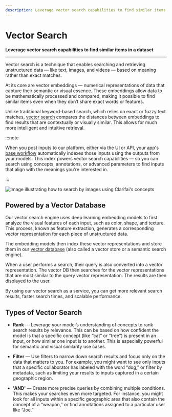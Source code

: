 ```yaml
---
description: Leverage vector search capabilities to find similar items in a dataset
---
```


# Vector Search

**Leverage vector search capabilities to find similar items in a dataset**
<hr />

Vector search is a technique that enables searching and retrieving unstructured data — like text, images, and videos — based on meaning rather than exact matches.

At its core are vector embeddings — numerical representations of data that capture their semantic or visual essence. These embeddings allow data to be mathematically processed and compared, making it possible to find similar items even when they don’t share exact words or features.

Unlike traditional keyword-based search, which relies on exact or fuzzy text matches, [vector search](https://www.clarifai.com/blog/finding-what-you-need-a-comprehensive-guide-to-vector-search) compares the distances between embeddings to find results that are contextually or visually similar. This allows for much more intelligent and intuitive retrieval.

:::note

When you post inputs to our platform, either via the UI or API, your app's [base workflow](https://docs.clarifai.com/portal-guide/workflows/base-workflows/) automatically indexes those inputs using the outputs from your models. This index powers vector search capabilities — so you can search using concepts, annotations, or advanced parameters to find inputs that align with the meanings you're interested in.

:::

![Image illustrating how to search by images using Clarifai&apos;s concepts](/img/illustration-search.png)

## Powered by a Vector Database

Our vector search engine uses deep learning embedding models to first analyze the visual features of each input, such as color, shape, and texture. This process, known as feature extraction, generates a corresponding vector representation for each piece of unstructured data.

The embedding models then index these vector representations and store them in our [vector database](https://www.clarifai.com/blog/using-clarifais-native-vector-database) (also called a vector store or a semantic search engine). 

When a user performs a search, their query is also converted into a vector representation. The vector DB then searches for the vector representations that are most similar to the query vector representation. The results are then displayed to the user. 

By using our vector search as a service, you can get more relevant search results, faster search times, and scalable performance. 

## Types of Vector Search

- **Rank** — Leverage your model’s understanding of concepts to rank search results by relevance. This can be based on how confident the model is that a specific concept (like “cat” or “tree”) is present in an input, or how similar one input is to another. This is especially powerful for semantic and visual similarity use cases.

- **Filter** — Use filters to narrow down search results and focus only on the data that matters to you. For example, you might want to see only inputs that a specific collaborator has labeled with the word “dog,” or filter by metadata, such as limiting your results to inputs captured in a certain geographic region. 

- **'AND'** — Create more precise queries by combining multiple conditions.  This makes your searches even more targeted. For instance, you might look for all inputs within a specific geographic area that also contain the concept of a “weapon,” or find annotations assigned to a particular user like “Joe.”



<DocCardList items={useCurrentSidebarCategory().items}/>

